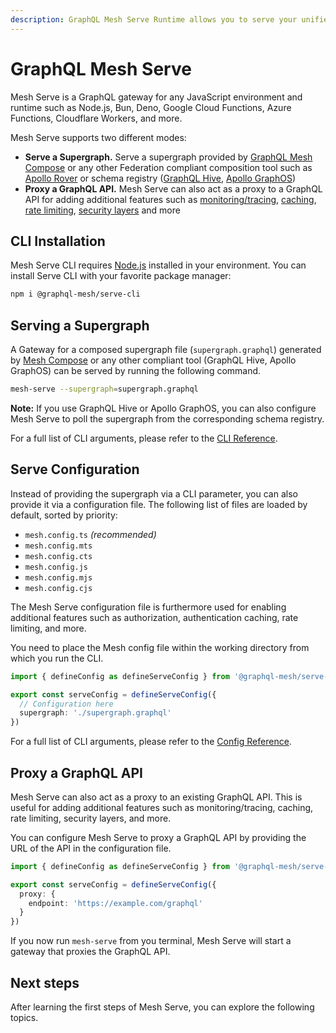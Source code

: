 ```yaml
---
description: GraphQL Mesh Serve Runtime allows you to serve your unified supergraph GraphQL schema
---
```



# GraphQL Mesh Serve

Mesh Serve is a GraphQL gateway for any JavaScript environment and runtime such as Node.js, Bun,
Deno, Google Cloud Functions, Azure Functions, Cloudflare Workers, and more.

Mesh Serve supports two different modes:

- **Serve a Supergraph.** Serve a supergraph provided by [GraphQL Mesh Compose](/v1/compose) or any
  other Federation compliant composition tool such as
  [Apollo Rover](https://www.apollographql.com/docs/rover/) or schema registry
  ([GraphQL Hive](https://the-guild.dev/graphql/hive),
  [Apollo GraphOS](https://www.apollographql.com/docs/graphos/))
- **Proxy a GraphQL API.** Mesh Serve can also act as a proxy to a GraphQL API for adding additional
  features such as [monitoring/tracing](/v1/serve/features/monitoring-tracing),
  [caching](/v1/serve/features/performance),
  [rate limiting](/v1/serve/features/security/rate-limiting),
  [security layers](/v1/serve/features/security) and more

## CLI Installation

Mesh Serve CLI requires [Node.js](https://nodejs.org) installed in your environment. You can install
Serve CLI with your favorite package manager:

```sh npm2yarn
npm i @graphql-mesh/serve-cli
```

## Serving a Supergraph

A Gateway for a composed supergraph file (`supergraph.graphql`) generated by
[Mesh Compose](/v1/compose) or any other compliant tool (GraphQL Hive, Apollo GraphOS) can be served
by running the following command.

```sh Serve a Supergraph from CLI
mesh-serve --supergraph=supergraph.graphql
```

**Note:** If you use GraphQL Hive or Apollo GraphOS, you can also configure Mesh Serve to poll the
supergraph from the corresponding schema registry.

For a full list of CLI arguments, please refer to the [CLI Reference](./references/cli).

## Serve Configuration

Instead of providing the supergraph via a CLI parameter, you can also provide it via a configuration
file. The following list of files are loaded by default, sorted by priority:

- `mesh.config.ts` _(recommended)_
- `mesh.config.mts`
- `mesh.config.cts`
- `mesh.config.js`
- `mesh.config.mjs`
- `mesh.config.cjs`

The Mesh Serve configuration file is furthermore used for enabling additional features such as
authorization, authentication caching, rate limiting, and more.

You need to place the Mesh config file within the working directory from which you run the CLI.

```ts filename="mesh.config.ts"
import { defineConfig as defineServeConfig } from '@graphql-mesh/serve-cli'

export const serveConfig = defineServeConfig({
  // Configuration here
  supergraph: './supergraph.graphql'
})
```

For a full list of CLI arguments, please refer to the [Config Reference](./references/config).

## Proxy a GraphQL API

Mesh Serve can also act as a proxy to an existing GraphQL API. This is useful for adding additional
features such as monitoring/tracing, caching, rate limiting, security layers, and more.

You can configure Mesh Serve to proxy a GraphQL API by providing the URL of the API in the
configuration file.

```ts filename="mesh.config.ts"
import { defineConfig as defineServeConfig } from '@graphql-mesh/serve-cli'

export const serveConfig = defineServeConfig({
  proxy: {
    endpoint: 'https://example.com/graphql'
  }
})
```

If you now run `mesh-serve` from you terminal, Mesh Serve will start a gateway that proxies the
GraphQL API.

## Next steps

After learning the first steps of Mesh Serve, you can explore the following topics.

<Cards>
  <Cards.Card
    arrow
    title="Serve a Supergraph from GraphQL Hive"
    href="/v1/serve/schema-registry/hive"
  />
  <Cards.Card
    arrow
    title="Serve a Supergraph from Apollo GraphOS"
    href="/v1/serve/schema-registry/graphos"
  />
  <Cards.Card
    arrow
    title="Proxy a GraphQL API"
    href="/v1/serve/references/config#configure-mesh-as-a-graphql-proxy"
  />
</Cards>
